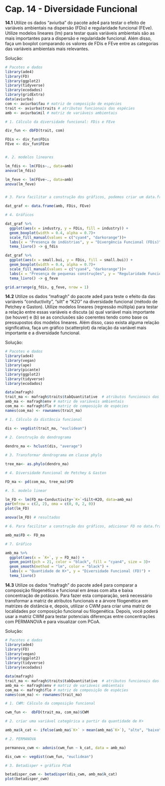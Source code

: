 # Cap. 14 - Diversidade Funcional {-}

**14.1**
Utilize os dados “aviurba” do pacote ade4 para testar o efeito de variáveis ambientais na dispersão (FDis) e regularidade funcional (FEve). Utilize modelos lineares (lm) para testar quais variáveis ambientais são as mais importantes para a dispersão e regularidade funcional. Além disso, faça um boxplot comparando os valores de FDis e FEve entre as categorias das variáveis ambientais mais relevantes. 

Solução:
```r

# Pacotes e dados
library(ade4)
library(FD)
library(ggplot2)
library(tidyverse)
library(ecodados)
library(gridExtra)
data(aviurba)
com <- aviurba$fau # matriz de composição de espécies 
trait <- aviurba$traits # atributos funcionais das espécies
amb <- aviurba$mil # matriz de variáveis ambientais

# 1. Cálculo da diversidade funcional: FDis e FEve

div_fun <- dbFD(trait, com)

FDis <- div_fun$FDis
FEve <- div_fun$FEve


#. 2. modelos lineares

lm_fdis <- lm(FDis~., data=amb)
anova(lm_fdis)

lm_feve <- lm(FEve~., data=amb)
anova(lm_feve)


# 3. Para facilitar a construção dos gráficos, podemos criar um data.frame

dat_graf <- data.frame(amb, FDis, FEve)

# 4. Gráficos

dat_graf %>% 
  ggplot(aes(x = industry, y = FDis, fill = industry)) +
  geom_boxplot(width = 0.4, alpha = 0.7)+
  scale_fill_manual(values = c("cyan4", "darkorange"))+
  labs(x = "Presença de indústrias", y = "Divergência Funcional (FDis)") +
  tema_livro() -> g_fdis

dat_graf %>% 
  ggplot(aes(x = small.bui, y = FDis, fill = small.bui)) +
  geom_boxplot(width = 0.4, alpha = 0.7)+
  scale_fill_manual(values = c("cyan4", "darkorange"))+
  labs(x = "Presença de pequenas construções", y = "Regularidade Funcional (FEve)") +
  tema_livro() -> g_feve

grid.arrange(g_fdis, g_feve, nrow = 1)

```

**14.2**
Utilize os dados “mafragh” do pacote ade4 para teste o efeito da das variáveis “conductivity”, “silt” e “K2O” na diversidade funcional (método de Petchey e Gaston). Utilize modelos lineares (regressão múltipla) para testar a relação entre essas variáveis e discuta (a) qual variável mais importante (se houver) e (b) se as conclusões são coerentes tendo como base os pressupostos dos modelos lineares. Além disso, caso exista alguma relação significativa, faça um gráfico (scatterplot) da relação da variável mais importante e a diversidade funcional.

Solução:
```r

# Pacotes e dados
library(ade4)
library(vegan)
library(ape)
library(picante)
library(ggplot2)
library(tidyverse)
library(ecodados)

data(mafragh)
trait_ma <- mafragh$traits$tabQuantitative  # atributos funcionais das espécies
amb_ma <- mafragh$env # matriz de variáveis ambientais
com_ma <- mafragh$flo # matriz de composição de espécies
names(com_ma) <- rownames(trait_ma)

# 1. Cálculo da distância funcional

dis <- vegdist(trait_ma, "euclidean")
  
# 2. Construção do dendrograma  

dendro_ma <- hclust(dis, "average")

# 3. Transformar dendrograma em classe phylo  

tree_ma<- as.phylo(dendro_ma)

# 4. Diversidade Funcional de Petchey & Gaston

FD_ma <- pd(com_ma, tree_ma)$PD

#. 5. modelo linear

lm_FD <- lm(FD_ma~Conductivity+`K+`+Silt+K2O, data=amb_ma)
par(mfrow = c(2, 2), oma = c(0, 0, 2, 0))
plot(lm_FD)

anova(lm_FD) # resultados

# 6. Para facilitar a construção dos gráficos, adicionar FD no data.frame amb_ma

amb_ma$FD <- FD_ma

# 7. Gráfico

amb_ma %>% 
  ggplot(aes(x = `K+`, y = FD_ma)) +
  geom_point(pch = 21, color = "black", fill = "cyan4", size = 3)+
  geom_smooth(method = "lm", color = "black") +
  labs(x = "Quantidade de K+", y = "Diversidade Funcional (FD)") +
  tema_livro() 

```

**14.3** Utilize os dados “mafragh” do pacote ade4 para comparar a composição filogenética e funcional em áreas com alta e baixa concentração de potássio. Para fazer esta comparação, será necessário transformar a matriz de atributos funcionais e a árvore filogenética em matrizes de distância e, depois, utilizar o CWM para criar uma matriz de localidades por composição funcional ou filogenética. Depois, você poderá usar a matriz CWM para testar potenciais diferenças entre concentrações com PERMANOVA e para visualizar com PCoA.

Solução:
```r

# Pacotes e dados
library(ade4)
library(FD)
library(vegan)
library(ggplot2)
library(tidyverse)
library(ecodados)

data(mafragh)
trait_ma <- mafragh$traits$tabQuantitative  # atributos funcionais das espécies
amb_ma <- mafragh$env # matriz de variáveis ambientais
com_ma <- mafragh$flo # matriz de composição de espécies
names(com_ma) <- rownames(trait_ma)

# 1. CWM: Cálculo da composição funcional

cwm_fun <-  dbFD(trait_ma, com_ma)$CWM 

# 2. criar uma variável categórica a partir da quantidade de K+

amb_ma$k_cat <- ifelse(amb_ma$`K+` > mean(amb_ma$`K+`), "alto", "baixo")

# 2. PERMANOVA

permanova_cwm <- adonis(cwm_fun ~ k_cat, data = amb_ma)

dis_cwm <- vegdist(cwm_fun, "euclidean")

# 3. Betadisper + gráfico PCoA

betadisper_cwm <- betadisper(dis_cwm, amb_ma$k_cat)
plot(betadisper_cwm)
```